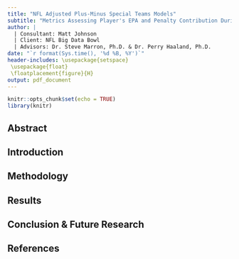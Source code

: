 ```yaml
---
title: "NFL Adjusted Plus-Minus Special Teams Models"
subtitle: "Metrics Assessing Player's EPA and Penalty Contribution During Punts"
author: |
  | Consultant: Matt Johnson
  | Client: NFL Big Data Bowl
  | Advisors: Dr. Steve Marron, Ph.D. & Dr. Perry Haaland, Ph.D.
date: "`r format(Sys.time(), '%d %B, %Y')`"
header-includes: \usepackage{setspace}
 \usepackage{float}
 \floatplacement{figure}{H}
output: pdf_document
---
```


```r
knitr::opts_chunk$set(echo = TRUE)
library(knitr)
```

\pagebreak

\doublespacing

Abstract
--------

Introduction
------------

Methodology
-----------

Results
-------

Conclusion & Future Research
----------------------------

References
----------
